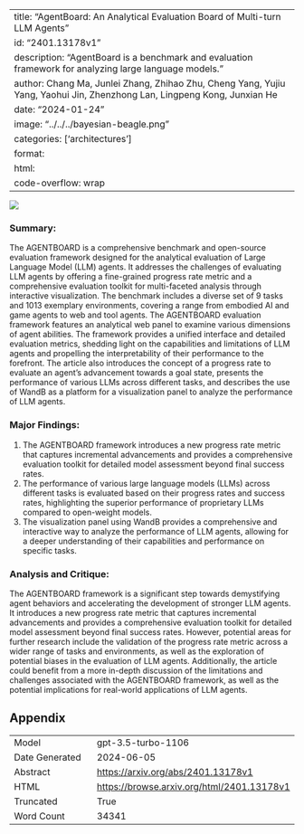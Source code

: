 
---
title: "AgentBoard: An Analytical Evaluation Board of Multi-turn LLM Agents"
id: "2401.13178v1"
description: "AgentBoard is a benchmark and evaluation framework for analyzing large language models."
author: Chang Ma, Junlei Zhang, Zhihao Zhu, Cheng Yang, Yujiu Yang, Yaohui Jin, Zhenzhong Lan, Lingpeng Kong, Junxian He
date: "2024-01-24"
image: "../../../bayesian-beagle.png"
categories: ['architectures']
format:
  html:
    code-overflow: wrap
---

![](../../../bayesian-beagle.png)

### Summary:

The AGENTBOARD is a comprehensive benchmark and open-source evaluation framework designed for the analytical evaluation of Large Language Model (LLM) agents. It addresses the challenges of evaluating LLM agents by offering a fine-grained progress rate metric and a comprehensive evaluation toolkit for multi-faceted analysis through interactive visualization. The benchmark includes a diverse set of 9 tasks and 1013 exemplary environments, covering a range from embodied AI and game agents to web and tool agents. The AGENTBOARD evaluation framework features an analytical web panel to examine various dimensions of agent abilities. The framework provides a unified interface and detailed evaluation metrics, shedding light on the capabilities and limitations of LLM agents and propelling the interpretability of their performance to the forefront. The article also introduces the concept of a progress rate to evaluate an agent's advancement towards a goal state, presents the performance of various LLMs across different tasks, and describes the use of WandB as a platform for a visualization panel to analyze the performance of LLM agents.

### Major Findings:
1. The AGENTBOARD framework introduces a new progress rate metric that captures incremental advancements and provides a comprehensive evaluation toolkit for detailed model assessment beyond final success rates.
2. The performance of various large language models (LLMs) across different tasks is evaluated based on their progress rates and success rates, highlighting the superior performance of proprietary LLMs compared to open-weight models.
3. The visualization panel using WandB provides a comprehensive and interactive way to analyze the performance of LLM agents, allowing for a deeper understanding of their capabilities and performance on specific tasks.

### Analysis and Critique:
The AGENTBOARD framework is a significant step towards demystifying agent behaviors and accelerating the development of stronger LLM agents. It introduces a new progress rate metric that captures incremental advancements and provides a comprehensive evaluation toolkit for detailed model assessment beyond final success rates. However, potential areas for further research include the validation of the progress rate metric across a wider range of tasks and environments, as well as the exploration of potential biases in the evaluation of LLM agents. Additionally, the article could benefit from a more in-depth discussion of the limitations and challenges associated with the AGENTBOARD framework, as well as the potential implications for real-world applications of LLM agents.

## Appendix

|          |          |
|----------|----------|
| Model     | gpt-3.5-turbo-1106       |
| Date Generated     | 2024-06-05       |
| Abstract | [https://arxiv.org/abs/2401.13178v1](https://arxiv.org/abs/2401.13178v1)        |
| HTML     | [https://browse.arxiv.org/html/2401.13178v1](https://browse.arxiv.org/html/2401.13178v1)       |
| Truncated       | True       |
| Word Count       | 34341       |